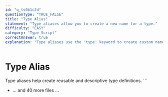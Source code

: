 ```yaml
---
id: "q_ts0b1c2d"
questionType: "TRUE_FALSE"
title: "Type Alias"
statement: "Type aliases allow you to create a new name for a type."
difficulty: "EASY"
category: "Type Script"
correctAnswer: true
explanation: "Type aliases use the 'type' keyword to create custom names for types, improving code readability."
---
```


# Type Alias

Type aliases help create reusable and descriptive type definitions.
\`\`\`

- ... and 40 more files ...
